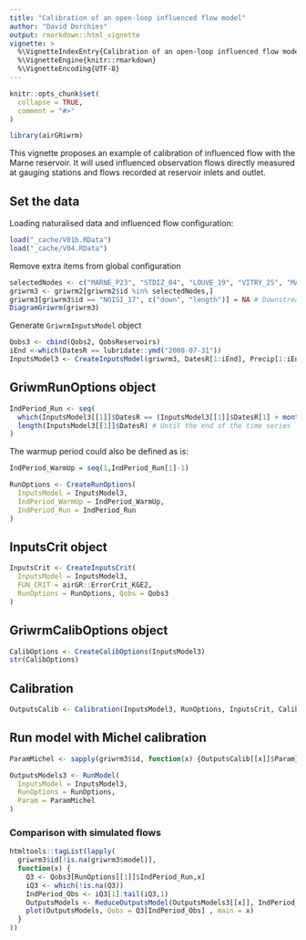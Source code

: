 ```yaml
---
title: "Calibration of an open-loop influenced flow model"
author: "David Dorchies"
output: rmarkdown::html_vignette
vignette: >
  %\VignetteIndexEntry{Calibration of an open-loop influenced flow model}
  %\VignetteEngine{knitr::rmarkdown}
  %\VignetteEncoding{UTF-8}
---
```


```r
knitr::opts_chunk$set(
  collapse = TRUE,
  comment = "#>"
)
```

```r
library(airGRiwrm)
```

This vignette proposes an example of calibration of influenced flow with the Marne reservoir. It will used influenced observation flows directly measured at gauging stations and flows recorded at reservoir inlets and outlet.

## Set the data

Loading naturalised data and influenced flow configuration:

```r
load("_cache/V01b.RData")
load("_cache/V04.RData")
```

Remove extra items from global configuration

```r
selectedNodes <- c("MARNE_P23", "STDIZ_04", "LOUVE_19", "VITRY_25", "MARNE_P28", "MARNE_R25", "CHALO_21", "MONTR_18", "NOISI_17")
griwrm3 <- griwrm2[griwrm2$id %in% selectedNodes,]
griwrm3[griwrm3$id == "NOISI_17", c("down", "length")] = NA # Downstream station instead of PARIS_05
DiagramGriwrm(griwrm3)
```

Generate `GriwrmInputsModel` object

```r
Qobs3 <- cbind(Qobs2, QobsReservoirs)
iEnd <-which(DatesR == lubridate::ymd("2008-07-31"))
InputsModel3 <- CreateInputsModel(griwrm3, DatesR[1:iEnd], Precip[1:iEnd,], PotEvap[1:iEnd,], Qobs3)
```

## GriwmRunOptions object


```r
IndPeriod_Run <- seq(
  which(InputsModel3[[1]]$DatesR == (InputsModel3[[1]]$DatesR[1] + months(12))), # Set aside warm-up period
  length(InputsModel3[[1]]$DatesR) # Until the end of the time series
)
```

The warmup period could also be defined as is:

```r
IndPeriod_WarmUp = seq(1,IndPeriod_Run[1]-1)
```



```r
RunOptions <- CreateRunOptions(
  InputsModel = InputsModel3,
  IndPeriod_WarmUp = IndPeriod_WarmUp,
  IndPeriod_Run = IndPeriod_Run
)
```

## InputsCrit object

```r
InputsCrit <- CreateInputsCrit(
  InputsModel = InputsModel3,
  FUN_CRIT = airGR::ErrorCrit_KGE2,
  RunOptions = RunOptions, Qobs = Qobs3
)
```

## GriwrmCalibOptions object

```r
CalibOptions <- CreateCalibOptions(InputsModel3)
str(CalibOptions)
```

## Calibration

```r
OutputsCalib <- Calibration(InputsModel3, RunOptions, InputsCrit, CalibOptions)
```

## Run model with Michel calibration

```r
ParamMichel <- sapply(griwrm3$id, function(x) {OutputsCalib[[x]]$Param})

OutputsModels3 <- RunModel(
  InputsModel = InputsModel3,
  RunOptions = RunOptions,
  Param = ParamMichel
)
```

### Comparison with simulated flows

```r
htmltools::tagList(lapply(
  griwrm3$id[!is.na(griwrm3$model)],
  function(x) {
    Q3 <- Qobs3[RunOptions[[1]]$IndPeriod_Run,x]
    iQ3 <- which(!is.na(Q3))
    IndPeriod_Obs <- iQ3[1]:tail(iQ3,1)
    OutputsModels <- ReduceOutputsModel(OutputsModels3[[x]], IndPeriod_Obs)
    plot(OutputsModels, Qobs = Q3[IndPeriod_Obs] , main = x)
  }
))
```
